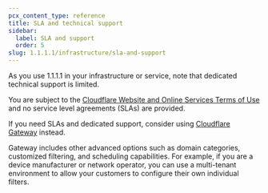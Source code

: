 ```yaml
---
pcx_content_type: reference
title: SLA and technical support
sidebar:
  label: SLA and support
  order: 5
slug: 1.1.1.1/infrastructure/sla-and-support
---
```


As you use 1.1.1.1 in your infrastructure or service, note that dedicated technical support is limited.

You are subject to the [Cloudflare Website and Online Services Terms of Use](https://www.cloudflare.com/website-terms/) and no service level agreements (SLAs) are provided.

If you need SLAs and dedicated support, consider using [Cloudflare Gateway](/cloudflare-one/policies/gateway/) instead.

Gateway includes other advanced options such as domain categories, customized filtering, and scheduling capabilities. For example, if you are a device manufacturer or network operator, you can use a multi-tenant environment to allow your customers to configure their own individual filters.